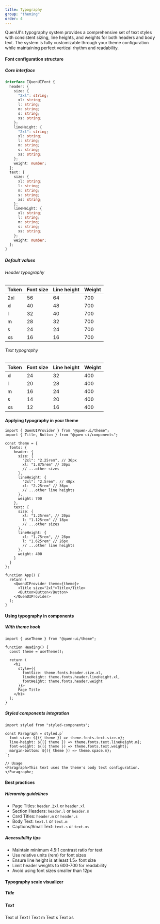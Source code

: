 ```yaml
---
title: Typography
group: "theming"
order: 4
---
```



QuenUI's typography system provides a comprehensive set of text styles with consistent sizing, line heights, and weights for both headers and body text. The system is fully customizable through your theme configuration while maintaining perfect vertical rhythm and readability.

#### Font configuration structure

##### Core interface

```ts
interface IQuenUIFont {
  header: {
    size: {
      "2xl": string;
      xl: string;
      l: string;
      m: string;
      s: string;
      xs: string;
    };
    lineHeight: {
      "2xl": string;
      xl: string;
      l: string;
      m: string;
      s: string;
      xs: string;
    };
    weight: number;
  };
  text: {
    size: {
      xl: string;
      l: string;
      m: string;
      s: string;
      xs: string;
    };
    lineHeight: {
      xl: string;
      l: string;
      m: string;
      s: string;
      xs: string;
    };
    weight: number;
  };
}
```

##### Default values

###### Header typography

<table>
  <thead>
    <tr>
      <th>Token</th>
      <th>Font size</th>
      <th>Line height</th>
      <th>Weight</th>
    </tr>
  </thead>
  <tbody>
    <tr>
      <td>2xl</td>
      <td>56</td>
      <td>64</td>
      <td>700</td>
    </tr>
    <tr>
      <td>xl</td>
      <td>40</td>
      <td>48</td>
      <td>700</td>
    </tr>
    <tr>
      <td>l</td>
      <td>32</td>
      <td>40</td>
      <td>700</td>
    </tr>
    <tr>
      <td>m</td>
      <td>28</td>
      <td>32</td>
      <td>700</td>
    </tr>
    <tr>
      <td>s</td>
      <td>24</td>
      <td>24</td>
      <td>700</td>
    </tr>
    <tr>
      <td>xs</td>
      <td>16</td>
      <td>16</td>
      <td>700</td>
    </tr>
  </tbody>
</table>

###### Text typography

<table>
  <thead>
    <tr>
      <th>Token</th>
      <th>Font size</th>
      <th>Line height</th>
      <th>Weight</th>
    </tr>
  </thead>
  <tbody>
    <tr>
      <td>xl</td>
      <td>24</td>
      <td>32</td>
      <td>400</td>
    </tr>
    <tr>
      <td>l</td>
      <td>20</td>
      <td>28</td>
      <td>400</td>
    </tr>
    <tr>
      <td>m</td>
      <td>16</td>
      <td>24</td>
      <td>400</td>
    </tr>
    <tr>
      <td>s</td>
      <td>14</td>
      <td>20</td>
      <td>400</td>
    </tr>
    <tr>
      <td>xs</td>
      <td>12</td>
      <td>16</td>
      <td>400</td>
    </tr>
  </tbody>
</table>

#### Applying typography in your theme

```tsx
import { QuenUIProvider } from "@quen-ui/theme";
import { Title, Button } from "@quen-ui/components";

const theme = {
  fonts: {
    header: {
      size: {
        "2xl": "2.25rem", // 36px
        xl: "1.875rem" // 30px
        // ...other sizes
      },
      lineHeight: {
        "2xl": "2.5rem", // 40px
        xl: "2.25rem" // 36px
        // ...other line heights
      },
      weight: 700
    },
    text: {
      size: {
        xl: "1.25rem", // 20px
        l: "1.125rem" // 18px
        // ...other sizes
      },
      lineHeight: {
        xl: "1.75rem", // 28px
        l: "1.625rem" // 26px
        // ...other line heights
      },
      weight: 400
    }
  }
};

function App() {
  return (
    <QuenUIProvider theme={theme}>
      <Title size="2xl">Title</Title>
      <Button>Button</Button>
    </QuenUIProvider>
  );
}
```

#### Using typography in components

##### With theme hook

```tsx
import { useTheme } from "@quen-ui/theme";

function Heading() {
  const theme = useTheme();

  return (
    <h1
      style={{
        fontSize: theme.fonts.header.size.xl,
        lineHeight: theme.fonts.header.lineHeight.xl,
        fontWeight: theme.fonts.header.weight
      }}>
      Page Title
    </h1>
  );
}
```

##### Styled components integration

```tsx
import styled from "styled-components";

const Paragraph = styled.p`
  font-size: ${({ theme }) => theme.fonts.text.size.m};
  line-height: ${({ theme }) => theme.fonts.text.lineHeight.m};
  font-weight: ${({ theme }) => theme.fonts.text.weight};
  margin-bottom: ${({ theme }) => theme.space.m};
`;

// Usage
<Paragraph>This text uses the theme's body text configuration.</Paragraph>;
```

#### Best practices

##### Hierarchy guidelines

- Page Titles: `header.2xl` or `header.xl`
- Section Headers: `header.l` or `header.m`
- Card Titles: `header.m` or `header.s`
- Body Text: `text.l` or `text.m`
- Captions/Small Text: `text.s` or `text.xs`

##### Accessibility tips

- Maintain minimum 4.5:1 contrast ratio for text
- Use relative units (rem) for font sizes
- Ensure line height is at least 1.5× font size
- Limit header weights to 600-700 for readability
- Avoid using font sizes smaller than 12px

#### Typography scale visualizer

##### Title

<Flex direction="column">
  <Title size="2xl">Title 2xl</Title>
  <Title size="xl">Title xl</Title>
  <Title size="l">Title l</Title>
  <Title size="m">Title m</Title>
  <Title size="s">Title s</Title>
  <Title size="xs">Title xs</Title>
</Flex>

##### Text

<Flex direction="column">
  <Text size="xl">Text xl</Text>
  <Text size="l">Text l</Text>
  <Text size="m">Text m</Text>
  <Text size="s">Text s</Text>
  <Text size="xs">Text xs</Text>
</Flex>
